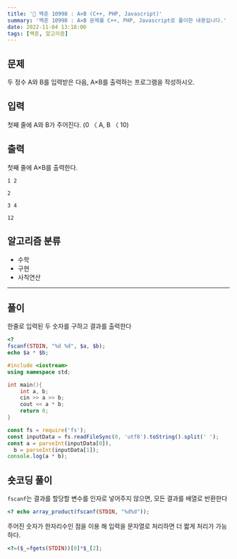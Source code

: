 ```yaml
---
title: '🏅 백준 10998 : A×B (C++, PHP, Javascript)'
summary: '백준 10998 : A×B 문제를 C++, PHP, Javascript로 풀이한 내용입니다.'
date: 2022-11-04 13:18:00
tags: [백준, 알고리즘]
---
```


## 문제

두 정수 A와 B를 입력받은 다음, A×B를 출력하는 프로그램을 작성하시오.

## 입력

첫째 줄에 A와 B가 주어진다. (0 〈 A, B 〈 10)

## 출력

첫째 줄에 A×B를 출력한다.

```text title="예제 입력 1"
1 2
```

```text title="예제 출력 1
2
```

```text title="예제 입력 2
3 4
```

```text title="예제 출력 2
12
```

## 알고리즘 분류

- 수학
- 구현
- 사칙연산

---

## 풀이

한줄로 입력된 두 숫자를 구하고 결과를 출력한다

```php
<?
fscanf(STDIN, "%d %d", $a, $b);
echo $a * $b;
```

```cpp
#include <iostream>
using namespace std;

int main(){
    int a, b;
    cin >> a >> b;
    cout << a * b;
    return 0;
}
```

```javascript
const fs = require('fs');
const inputData = fs.readFileSync(0, 'utf8').toString().split(' ');
const a = parseInt(inputData[0]),
  b = parseInt(inputData[1]);
console.log(a * b);
```

## 숏코딩 풀이

`fscanf`는 결과를 할당할 변수를 인자로 넣어주지 않으면, 모든 결과를 배열로 반환한다

```php
<? echo array_product(fscanf(STDIN, "%d%d"));
```

주어진 숫자가 한자리수인 점을 이용 해 입력을 문자열로 처리하면 더 짧게 처리가 가능하다.

```php
<?=($_=fgets(STDIN))[0]*$_[2];
```
